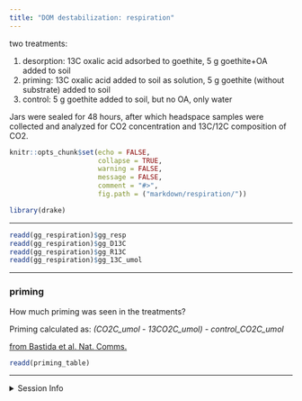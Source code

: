 ```yaml
---
title: "DOM destabilization: respiration"
---
```


two treatments:

1. desorption: 13C oxalic acid adsorbed to goethite, 5 g goethite+OA added to soil
2. priming: 13C oxalic acid added to soil as solution, 5 g goethite (without substrate) added to soil
3. control: 5 g goethite added to soil, but no OA, only water

Jars were sealed for 48 hours, after which headspace samples were collected and analyzed for CO2 concentration and 13C/12C composition of CO2. 


```r
knitr::opts_chunk$set(echo = FALSE,
                      collapse = TRUE,
                      warning = FALSE,
                      message = FALSE,
                      comment = "#>",
                      fig.path = ("markdown/respiration/"))

library(drake)
```

---

```r
readd(gg_respiration)$gg_resp
readd(gg_respiration)$gg_D13C
readd(gg_respiration)$gg_R13C
readd(gg_respiration)$gg_13C_umol
```

---

### priming

How much priming was seen in the treatments?

Priming calculated as: *(CO2C_umol - 13CO2C_umol) - control_CO2C_umol*

[from Bastida et al. Nat. Comms.](https://doi.org/10.1038/s41467-019-11472-7) 


```r
readd(priming_table)
```


---

<details>
  <summary>Session Info</summary>

Date Run: `r Sys.Date()`

```r
sessionInfo()
```

</details>